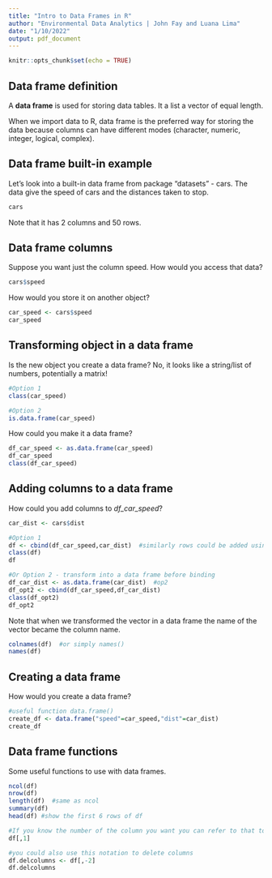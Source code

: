 ```yaml
---
title: "Intro to Data Frames in R"
author: "Environmental Data Analytics | John Fay and Luana Lima"
date: "1/10/2022"
output: pdf_document
---
```


```r
knitr::opts_chunk$set(echo = TRUE)
```

## Data frame definition

A **data frame** is used for storing data tables. It a list a vector of equal length. 

When we import data to R, data frame is the preferred way for storing the data because columns can have different modes (character, numeric, integer, logical, complex).


## Data frame built-in example

Let's look into a built-in data frame from package "datasets" - cars. The data give the speed of cars and the distances taken to stop.

```r
cars
```

Note that it has 2 columns and 50 rows.

## Data frame columns

Suppose you want just the column speed. How would you access that data? 

```r
cars$speed
```

How would you store it on another object?

```r
car_speed <- cars$speed
car_speed
```


## Transforming object in a data frame

Is the new object you create a data frame?
No, it looks like a string/list of numbers, potentially a matrix! 
```r
#Option 1
class(car_speed)

#Option 2
is.data.frame(car_speed)
```

How could you make it a data frame?

```r
df_car_speed <- as.data.frame(car_speed)
df_car_speed
class(df_car_speed)
```

## Adding columns to a data frame

How could you add columns to *df_car_speed*?

```r
car_dist <- cars$dist

#Option 1
df <- cbind(df_car_speed,car_dist)  #similarly rows could be added using rbind()
class(df)
df

#Or Option 2 - transform into a data frame before binding
df_car_dist <- as.data.frame(car_dist)  #op2
df_opt2 <- cbind(df_car_speed,df_car_dist)
class(df_opt2)
df_opt2

```

Note that when we transformed the vector in a data frame the name of the vector became the column name.

```r
colnames(df)  #or simply names()
names(df)
```

## Creating a data frame

How would you create a data frame?

```r
#useful function data.frame()
create_df <- data.frame("speed"=car_speed,"dist"=car_dist)
create_df
```


## Data frame functions

Some useful functions to use with data frames.

```r
ncol(df)  
nrow(df)  
length(df)  #same as ncol
summary(df)
head(df) #show the first 6 rows of df
```

```r
#If you know the number of the column you want you can refer to that to access column
df[,1]
```

```r
#you could also use this notation to delete columns
df.delcolumns <- df[,-2]
df.delcolumns
```
